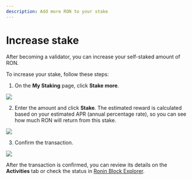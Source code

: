 ```yaml
---
description: Add more RON to your stake
---
```


# Increase stake

After becoming a validator, you can increase your self-staked amount of RON.

To increase your stake, follow these steps:
1. On the **My Staking** page, click **Stake more**.

<img src={stepOne} width={480} />

2. Enter the amount and click **Stake**. The estimated reward is calculated based on your estimated APR (annual percentage rate), so you can see how much RON will return from this stake.

<img src={stepTwo} width={416} />

3. Confirm the transaction.

<img src={confirmTransaction} width={375} />

After the transaction is confirmed, you can review its details on the **Activities** tab or check the status in [Ronin Block Explorer](https://saigon-explorer.roninchain.com/).
